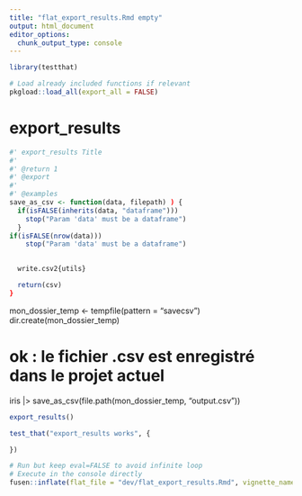 ```yaml
---
title: "flat_export_results.Rmd empty"
output: html_document
editor_options: 
  chunk_output_type: console
---
```


```r
library(testthat)
```

```r
# Load already included functions if relevant
pkgload::load_all(export_all = FALSE)
```

# export_results

```r
#' export_results Title
#'
#' @return 1
#' @export
#'
#' @examples
save_as_csv <- function(data, filepath) ) {
  if(isFALSE(inherits(data, "dataframe")))
    stop("Param 'data' must be a dataframe")
  }
if(isFALSE(nrow(data)))
    stop("Param 'data' must be a dataframe")
 

  write.csv2{utils}

  return(csv)
}
```
mon_dossier_temp <- tempfile(pattern = "savecsv")
dir.create(mon_dossier_temp)

# ok : le fichier .csv est enregistré dans le projet actuel
iris |> save_as_csv(file.path(mon_dossier_temp, "output.csv"))
```r
export_results()
```

```r
test_that("export_results works", {

})
```


```r
# Run but keep eval=FALSE to avoid infinite loop
# Execute in the console directly
fusen::inflate(flat_file = "dev/flat_export_results.Rmd", vignette_name = "Exporter les résultats")
```
